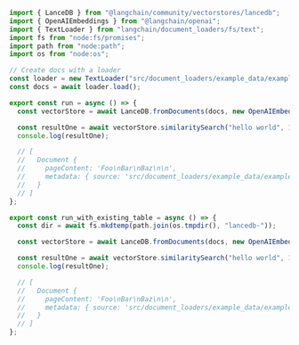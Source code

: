 ```typescript
import { LanceDB } from "@langchain/community/vectorstores/lancedb";
import { OpenAIEmbeddings } from "@langchain/openai";
import { TextLoader } from "langchain/document_loaders/fs/text";
import fs from "node:fs/promises";
import path from "node:path";
import os from "node:os";

// Create docs with a loader
const loader = new TextLoader("src/document_loaders/example_data/example.txt");
const docs = await loader.load();

export const run = async () => {
  const vectorStore = await LanceDB.fromDocuments(docs, new OpenAIEmbeddings());

  const resultOne = await vectorStore.similaritySearch("hello world", 1);
  console.log(resultOne);

  // [
  //   Document {
  //     pageContent: 'Foo\nBar\nBaz\n\n',
  //     metadata: { source: 'src/document_loaders/example_data/example.txt' }
  //   }
  // ]
};

export const run_with_existing_table = async () => {
  const dir = await fs.mkdtemp(path.join(os.tmpdir(), "lancedb-"));

  const vectorStore = await LanceDB.fromDocuments(docs, new OpenAIEmbeddings());

  const resultOne = await vectorStore.similaritySearch("hello world", 1);
  console.log(resultOne);

  // [
  //   Document {
  //     pageContent: 'Foo\nBar\nBaz\n\n',
  //     metadata: { source: 'src/document_loaders/example_data/example.txt' }
  //   }
  // ]
};
```
